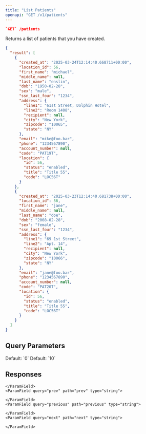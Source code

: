 ```yaml
---
title: "List Patients"
openapi: "GET /v1/patients"
---
```


<CodeGroup>

```json Endpoint
`GET` /patients
```

</CodeGroup>

Returns a list of patients that you have created.

<ResponseExample>

```json filename
{
  "result": [
    {
      "created_at": "2025-03-24T12:14:40.668711+00:00",
      "location_id": 56,
      "first_name": "michael",
      "middle_name": null,
      "last_name": "enslin",
      "dob": "1950-02-28",
      "sex": "male",
      "ssn_last_four": "1234",
      "address": {
        "line1": "61st Street, Dolphin Hotel",
        "line2": "Room 1408",
        "recipient": null,
        "city": "New York",
        "zipcode": "10065",
        "state": "NY"
      },
      "email": "mike@foo.bar",
      "phone": "1234567890",
      "account_number": null,
      "code": "PAT19T",
      "location": {
        "id": 56,
        "status": "enabled",
        "title": "Title 55",
        "code": "LOC56T"
      }
    },
    {
      "created_at": "2025-03-23T12:14:40.681738+00:00",
      "location_id": 56,
      "first_name": "jane",
      "middle_name": null,
      "last_name": "doe",
      "dob": "2008-02-28",
      "sex": "female",
      "ssn_last_four": "1234",
      "address": {
        "line1": "69 1st Street",
        "line2": "Apt. 14",
        "recipient": null,
        "city": "New York",
        "zipcode": "10066",
        "state": "NY"
      },
      "email": "jane@foo.bar",
      "phone": "1234567890",
      "account_number": null,
      "code": "PAT20T",
      "location": {
        "id": 56,
        "status": "enabled",
        "title": "Title 55",
        "code": "LOC56T"
      }
    }
  ]
}
```

</ResponseExample>

## Query Parameters

<ParamField query="page_number" path="page_number" default="0" type="integer">
  Default: `0`
</ParamField>

<ParamField query="page_size" path="page_size" default="10" type="integer">
  Default: `10`
</ParamField>

## Responses

<AccordionGroup>
  <Accordion title="200" description="Successful response schema" icon="check">
    <ParamField query="result" path="result" type="object" required>
      
    </ParamField>
    <ParamField query="prev" path="prev" type="string">
      
    </ParamField>
    <ParamField query="previous" path="previous" type="string">
      
    </ParamField>
    <ParamField query="next" path="next" type="string">
      
    </ParamField>
  </Accordion>
</AccordionGroup>